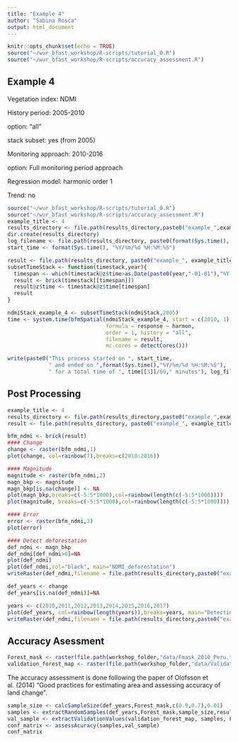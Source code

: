 ```yaml
---
title: "Example 4"
author: "Sabina Rosca"
output: html_document
---
```


```r
knitr::opts_chunk$set(echo = TRUE)
source("~/wur_bfast_workshop/R-scripts/tutorial_0.R")
source("~/wur_bfast_workshop/R-scripts/accuracy_assessment.R")
```

## Example 4

Vegetation index: NDMI

History period: 2005-2010

option: "all"

stack subset: yes (from 2005)

Monitoring approach: 2010-2016

option: Full monitoring period approach

Regression model: harmonic order 1

Trend: no

```r
source("~/wur_bfast_workshop/R-scripts/tutorial_0.R")
source("~/wur_bfast_workshop/R-scripts/accuracy_assessment.R")
example_title <- 4
results_directory <- file.path(results_directory,paste0("example_",example_title))
dir.create(results_directory)
log_filename <- file.path(results_directory, paste0(format(Sys.time(), "%Y-%m-%d-%H-%M-%S"), "_example_", example_title, ".log"))
start_time <- format(Sys.time(), "%Y/%m/%d %H:%M:%S")

result <- file.path(results_directory, paste0("example_", example_title, ".grd"))
subsetTimeStack <- function(timestack,year){
  timespan <- which(timestack@z$time>as.Date(paste0(year,"-01-01"),"%Y-%m-%d"))
  result <- brick(timestack[[timespan]])
  result@z$time <- timestack@z$time[timespan]
  result
}

ndmiStack_example_4 <- subsetTimeStack(ndmiStack,2005)
time <- system.time(bfmSpatial(ndmiStack_example_4, start = c(2010, 1),
                               formula = response ~ harmon,
                               order = 1, history = "all",
                               filename = result,
                               mc.cores = detectCores()))

write(paste0("This process started on ", start_time,
             " and ended on ",format(Sys.time(),"%Y/%m/%d %H:%M:%S"),
             " for a total time of ", time[[3]]/60," minutes"), log_filename, append=TRUE)
```

## Post Processing

```r
example_title <- 4
results_directory <- file.path(results_directory,paste0("example_",example_title))
result <- file.path(results_directory, paste0("example_", example_title, ".grd"))
```

```r
bfm_ndmi <- brick(result)
#### Change
change <- raster(bfm_ndmi,1)
plot(change, col=rainbow(7),breaks=c(2010:2016))

#### Magnitude
magnitude <- raster(bfm_ndmi,2)
magn_bkp <- magnitude
magn_bkp[is.na(change)] <- NA
plot(magn_bkp,breaks=c(-5:5*1000),col=rainbow(length(c(-5:5*1000))))
plot(magnitude, breaks=c(-5:5*1000),col=rainbow(length(c(-5:5*1000))))

#### Error
error <- raster(bfm_ndmi,3)
plot(error)

#### Detect deforestation
def_ndmi <- magn_bkp
def_ndmi[def_ndmi>0]=NA
plot(def_ndmi)
plot(def_ndmi,col="black", main="NDMI_deforestation")
writeRaster(def_ndmi,filename = file.path(results_directory,paste0("example_",example_title,"_deforestation_magnitude.grd")),overwrite=TRUE)

def_years <- change
def_years[is.na(def_ndmi)]=NA

years <- c(2010,2011,2012,2013,2014,2015,2016,2017)
plot(def_years, col=rainbow(length(years)),breaks=years, main="Detecting deforestation after 2010")
writeRaster(def_ndmi,filename = file.path(results_directory,paste0("example_",example_title,"_deforestation_dates.grd")),overwrite=TRUE)

```

## Accuracy Asessment

```r
Forest_mask <- raster(file.path(workshop_folder,"data/Fmask_2010_Peru.tif"))
validation_forest_map <- raster(file.path(workshop_folder,"data/Validation_forest_2016.tif"))
```

The accuracy assessment is done following the paper of Olofsson et al. (2014) "Good practices for estimating area and assessing accuracy of land change".

```r
sample_size <- calcSampleSize(def_years,Forest_mask,c(0.9,0.7),0.01)
samples <- extractRandomSamples(def_years,Forest_mask,sample_size,results_directory,"samples")
val_sample <- extractValidationValues(validation_forest_map, samples, Forest_mask)
conf_matrix <- assessAcuracy(samples,val_sample)
conf_matrix
```